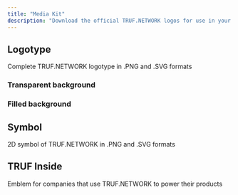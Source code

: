 ```yaml
---
title: "Media Kit"
description: "Download the official TRUF.NETWORK logos for use in your media and promotional materials"
---
```


## Logotype

Complete TRUF.NETWORK logotype in .PNG and .SVG formats

### Transparent background

<CardGroup cols={2}>
  <Card title="SVG" href="https://mintlify.s3.us-west-1.amazonaws.com/trufnetwork/images/logos/truf-logo-dark-nobg.svg" img="/images/logos/truf-logo-dark-nobg.svg" />

<Card
	title="SVG"
	href="https://mintlify.s3.us-west-1.amazonaws.com/trufnetwork/images/logos/truf-logo-light-nobg.svg"
	img="/images/logos/truf-logo-light-nobg.svg"
/>

<Card
	title="PNG"
	href="https://mintlify.s3.us-west-1.amazonaws.com/trufnetwork/images/logos/truf-logo-dark-nobg.png"
	img="/images/logos/truf-logo-dark-nobg.png"
/>

<Card
	title="PNG"
	href="https://mintlify.s3.us-west-1.amazonaws.com/trufnetwork/images/logos/truf-logo-light-nobg.png"
	img="/images/logos/truf-logo-light-nobg.png"
/>

</CardGroup>

### Filled background

<CardGroup cols={2}>
  <Card title="SVG" href="https://mintlify.s3.us-west-1.amazonaws.com/trufnetwork/images/logos/truf-logo-light-bg.svg" img="/images/logos/truf-logo-light-bg.svg" />

<Card
	title="SVG"
	href="https://mintlify.s3.us-west-1.amazonaws.com/trufnetwork/images/logos/truf-logo-dark-bg.svg"
	img="/images/logos/truf-logo-dark-bg.svg"
/>

<Card
	title="PNG"
	href="https://mintlify.s3.us-west-1.amazonaws.com/trufnetwork/images/logos/truf-logo-light-bg.png"
	img="/images/logos/truf-logo-light-bg.png"
/>

<Card
	title="PNG"
	href="https://mintlify.s3.us-west-1.amazonaws.com/trufnetwork/images/logos/truf-logo-dark-bg.png"
	img="/images/logos/truf-logo-dark-bg.png"
/>

</CardGroup>

## Symbol

2D symbol of TRUF.NETWORK in .PNG and .SVG formats

<CardGroup cols={2}>
  <Card title="SVG" href="https://mintlify.s3.us-west-1.amazonaws.com/trufnetwork/images/logos/truf-symbol-light.svg" img="/images/logos/truf-symbol-light.svg" />

<Card
	title="SVG"
	href="https://mintlify.s3.us-west-1.amazonaws.com/trufnetwork/images/logos/truf-symbol-dark.svg"
	img="/images/logos/truf-symbol-dark.svg"
/>

<Card
	title="PNG"
	href="https://mintlify.s3.us-west-1.amazonaws.com/trufnetwork/images/logos/truf-symbol-light.png"
	img="/images/logos/truf-symbol-light.png"
/>

<Card
	title="PNG"
	href="https://mintlify.s3.us-west-1.amazonaws.com/trufnetwork/images/logos/truf-symbol-dark.png"
	img="/images/logos/truf-symbol-dark.png"
/>

</CardGroup>

## TRUF Inside

Emblem for companies that use TRUF.NETWORK to power their products

<CardGroup cols={2}>
  <Card title="SVG" href="https://mintlify.s3.us-west-1.amazonaws.com/trufnetwork/images/logos/truf-inside-light-nobg.svg" img="/images/logos/truf-inside-light-nobg.svg" />

<Card
	title="SVG"
	href="https://mintlify.s3.us-west-1.amazonaws.com/trufnetwork/images/logos/truf-inside-dark-nobg.svg"
	img="/images/logos/truf-inside-dark-nobg.svg"
/>

<Card
	title="PNG"
	href="https://mintlify.s3.us-west-1.amazonaws.com/trufnetwork/images/logos/truf-inside-light-nobg.png"
	img="/images/logos/truf-inside-light-nobg.png"
/>

<Card
	title="PNG"
	href="https://mintlify.s3.us-west-1.amazonaws.com/trufnetwork/images/logos/truf-inside-dark-nobg.png"
	img="/images/logos/truf-inside-dark-nobg.png"
/>

</CardGroup>
